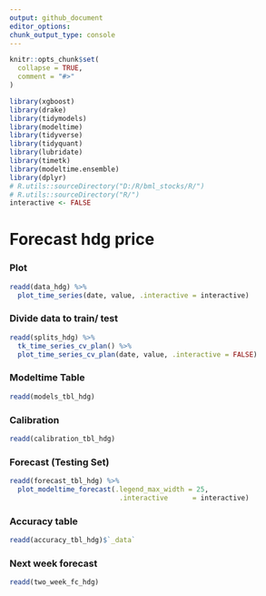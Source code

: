 ```yaml
---
output: github_document
editor_options: 
chunk_output_type: console
---
```

  
  
```r
knitr::opts_chunk$set(
  collapse = TRUE,
  comment = "#>"
)
```

```r
library(xgboost)
library(drake)
library(tidymodels)
library(modeltime)
library(tidyverse)
library(tidyquant)
library(lubridate)
library(timetk)
library(modeltime.ensemble)
library(dplyr)
# R.utils::sourceDirectory("D:/R/bml_stocks/R/")
# R.utils::sourceDirectory("R/")
interactive <- FALSE
```

# Forecast hdg price

### Plot
```r
readd(data_hdg) %>%
  plot_time_series(date, value, .interactive = interactive)
```

### Divide data to train/ test

```r
readd(splits_hdg) %>%
  tk_time_series_cv_plan() %>%
  plot_time_series_cv_plan(date, value, .interactive = FALSE)
```

### Modeltime Table

```r
readd(models_tbl_hdg)
```

### Calibration
```r
readd(calibration_tbl_hdg)
```


### Forecast (Testing Set)
```r

readd(forecast_tbl_hdg) %>% 
  plot_modeltime_forecast(.legend_max_width = 25, 
                           .interactive      = interactive)
```

### Accuracy table
```r
readd(accuracy_tbl_hdg)$`_data`

```
### Next week forecast
```r
readd(two_week_fc_hdg)
```

